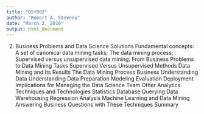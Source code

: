 ```yaml
---
title: "DSfB02"
author: "Robert A. Stevens"
date: "March 2, 2016"
output: html_document
---
```


2. Business Problems and Data Science Solutions
Fundamental concepts: A set of canonical data mining tasks; The data mining process; Supervised versus unsupervised data mining.
From Business Problems to Data Mining Tasks
Supervised Versus Unsupervised Methods
Data Mining and Its Results
The Data Mining Process
Business Understanding
Data Understanding
Data Preparation
Modeling
Evaluation
Deployment
Implications for Managing the Data Science Team
Other Analytics Techniques and Technologies
Statistics
Database Querying
Data Warehousing
Regression Analysis
Machine Learning and Data Mining
Answering Business Questions with These Techniques
Summary